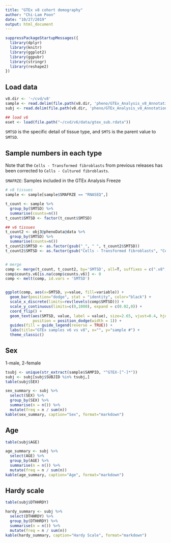 ```yaml
---
title: "GTEx v8 cohort demography"
author: "Chi-Lam Poon"
date: "10/27/2019"
output: html_document
---
```


```R
suppressPackageStartupMessages({
  library(dplyr)
  library(knitr)
  library(ggplot2)
  library(ggpubr)
  library(stringr)
  library(reshape2)
})
```


## Load data
```R
v8.dir <- '~/cvd/v8'
sample <- read.delim(file.path(v8.dir, 'pheno/GTEx_Analysis_v8_Annotations_SampleAttributesDS.txt'))
subj <- read.delim(file.path(v8.dir, 'pheno/GTEx_Analysis_v8_Annotations_SubjectPhenotypesDS.txt'))

## load v6
eset <- load(file.path("~/cvd/v6/data/gtex_sub.rdata"))
```

`SMTSD` is the specific detail of tissue type, and `SMTS` is the parent value to `SMTSD`.

## Sample numbers in each type
Note that the `Cells - Transformed fibroblasts` from previous releases has been corrected to `Cells - Cultured fibroblasts`.

`SMAFRZE`: Samples included in the GTEx Analysis Freeze

```R
# v8 tissues
sample <- sample[sample$SMAFRZE == "RNASEQ",]

t_count <- sample %>%
  group_by(SMTSD) %>%
  summarise(counts=n())
t_count$SMTSD <- factor(t_count$SMTSD)

## v6 tissues
t_count2 <- obj3@phenoData@data %>%
  group_by(SMTSD) %>%
  summarise(counts=n())
t_count2$SMTSD <- as.factor(gsub("_", " ", t_count2$SMTSD))
t_count2$SMTSD <- as.factor(gsub("Cells - Transformed fibroblasts", "Cells - Cultured fibroblasts", t_count2$SMTSD))


# merge
comp <- merge(t_count, t_count2, by='SMTSD', all=T, suffixes = c(".v8",".v6"))
comp$counts.v6[is.na(comp$counts.v6)] <- 0
comp <- melt(comp, id.vars = 'SMTSD')


ggplot(comp, aes(x=SMTSD, y=value, fill=variable)) +
  geom_bar(position="dodge", stat = "identity", color="black") + 
  scale_x_discrete(limits=rev(levels(comp$SMTSD))) +
  scale_y_continuous(limits=c(0,1000), expand = c(0.02,0)) +
  coord_flip() +
  geom_text(aes(SMTSD, value, label = value), size=2.65, vjust=0.4, hjust=-0.25,
            position = position_dodge(width = 1)) + 
  guides(fill = guide_legend(reverse = TRUE)) +
  labs(title="GTEx samples v6 vs v8", x="", y="sample #") +
  theme_classic()

```


## Sex
1-male, 2-female
```R
tsubj <- unique(str_extract(sample$SAMPID, "^GTEX-[^-]*"))
subj <- subj[subj$SUBJID %in% tsubj,]
table(subj$SEX)

sex_summary <- subj %>% 
  select(SEX) %>%
  group_by(SEX) %>%
  summarise(n = n()) %>%
  mutate(freq = n / sum(n))
kable(sex_summary, caption="Sex", format="markdown")
```


## Age
```R
table(subj$AGE)

age_summary <- subj %>% 
  select(AGE) %>%
  group_by(AGE) %>%
  summarise(n = n()) %>%
  mutate(freq = n / sum(n))
kable(age_summary, caption="Age", format="markdown")
```


## Hardy scale
```R
table(subj$DTHHRDY)

hardy_summary <- subj %>% 
  select(DTHHRDY) %>%
  group_by(DTHHRDY) %>%
  summarise(n = n()) %>%
  mutate(freq = n / sum(n))
kable(hardy_summary, caption="Hardy Scale", format="markdown")
```

